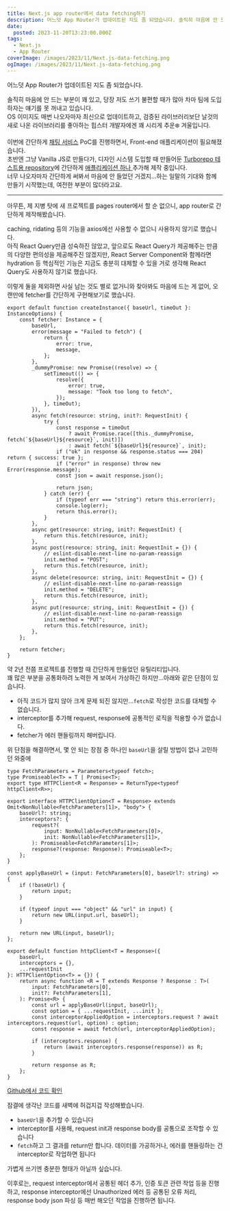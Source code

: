 ```yaml
---
title: Next.js app router에서 data fetching하기
description: 어느덧 App Router가 업데이트된 지도 좀 되었습니다. 솔직히 마음에 안 드는 부분이 꽤 있고, 당장 저도 쓰기 불편할 때가 많아 차마 팀에 도입하자는 얘기를 못 꺼내고 있습니다.OS 이미지도 매번 나오자마자 최신으로 업데이트하고, 검증된 라이브러리보단 날것의 새로 나온 라이브러리를 좋아하는 힙스터 개발자에겐 꽤 시리게 추운❄️ 겨울입니다. 이번에 간단하게 채팅 서비스 PoC를 진행하면서, Front-end 애플리케이션이 필요해졌습니다.초반엔 그냥
date:
  posted: 2023-11-20T13:23:00.000Z
tags:
  - Next.js
  - App Router
coverImage: /images/2023/11/Next.js-data-fetching.png
ogImage: /images/2023/11/Next.js-data-fetching.png
---
```


어느덧 App Router가 업데이트된 지도 좀 되었습니다.

솔직히 마음에 안 드는 부분이 꽤 있고, 당장 저도 쓰기 불편할 때가 많아 차마 팀에 도입하자는 얘기를 못 꺼내고 있습니다.  
OS 이미지도 매번 나오자마자 최신으로 업데이트하고, 검증된 라이브러리보단 날것의 새로 나온 라이브러리를 좋아하는 힙스터 개발자에겐 꽤 시리게 추운❄️ 겨울입니다.

이번에 간단하게 [채팅 서비스](https://github.com/marshallku/nestjs-chat-api) PoC를 진행하면서, Front-end 애플리케이션이 필요해졌습니다.  
초반엔 그냥 Vanilla JS로 만들다가, 디자인 시스템 도입할 때 만들어둔 [Turborepo 테스트용 repository](https://github.com/marshallku/ui-playground)에 간단하게 [애플리케이션 하나 ](https://github.com/marshallku/ui-playground/tree/master/apps/chat)추가해 제작 중입니다.  
너무 나오자마자 간단하게 써봐서 마음에 안 들었던 거겠지…하는 일말의 기대와 함께 만들기 시작했는데, 여전한 부분이 많더라고요.

---

아무튼, 제 지병 탓에 새 프로젝트를 pages router에서 할 순 없으니, app router로 간단하게 제작해봤습니다.

caching, ridating 등의 기능을 axios에선 사용할 수 없으니 사용하지 않기로 했습니다.  
아직 React Query만큼 성숙하진 않았고, 앞으로도 React Query가 제공해주는 만큼의 다양한 편의성을 제공해주진 않겠지만, React Server Component와 함께라면 hydration 등 핵심적인 기능은 지금도 충분히 대체할 수 있을 거로 생각해 React Query도 사용하지 않기로 했습니다.

이렇게 둘을 제외하면 사실 남는 것도 별로 없거니와 찾아봐도 마음에 드는 게 없어, 오랜만에 fetcher를 간단하게 구현해보기로 했습니다.

```
export default function createInstance({ baseUrl, timeOut }: InstanceOptions) {
    const fetcher: Instance = {
        baseUrl,
        error(message = "Failed to fetch") {
            return {
                error: true,
                message,
            };
        },
        _dummyPromise: new Promise((resolve) => {
            setTimeout(() => {
                resolve({
                    error: true,
                    message: "Took too long to fetch",
                });
            }, timeOut);
        }),
        async fetch(resource: string, init?: RequestInit) {
            try {
                const response = timeOut
                    ? await Promise.race([this._dummyPromise, fetch(`${baseUrl}${resource}`, init)])
                    : await fetch(`${baseUrl}${resource}`, init);
                if ("ok" in response && response.status === 204) return { success: true };
                if ("error" in response) throw new Error(response.message);
                const json = await response.json();

                return json;
            } catch (err) {
                if (typeof err === "string") return this.error(err);
                console.log(err);
                return this.error();
            }
        },
        async get(resource: string, init?: RequestInit) {
            return this.fetch(resource, init);
        },
        async post(resource: string, init: RequestInit = {}) {
            // eslint-disable-next-line no-param-reassign
            init.method = "POST";
            return this.fetch(resource, init);
        },
        async delete(resource: string, init: RequestInit = {}) {
            // eslint-disable-next-line no-param-reassign
            init.method = "DELETE";
            return this.fetch(resource, init);
        },
        async put(resource: string, init: RequestInit = {}) {
            // eslint-disable-next-line no-param-reassign
            init.method = "PUT";
            return this.fetch(resource, init);
        },
    };

    return fetcher;
}

```

약 2년 전쯤 프로젝트를 진행할 때 간단하게 만들었던 유틸리티입니다.  
꽤 많은 부분을 공통화하려 노력한 게 보여서 가상하긴 하지만…아래와 같은 단점이 있습니다.

* 아직 코드가 많지 않아 크게 문제 되진 않지만…`fetch`로 작성한 코드를 대체할 수 없습니다.
* interceptor를 추가해 request, response에 공통적인 로직을 적용할 수가 없습니다.
* fetcher가 에러 핸들링까지 해버립니다.

위 단점을 해결하면서, 몇 안 되는 장점 중 하나인 `baseUrl`을 살릴 방법이 없나 고민하던 와중에

```
type FetchParameters = Parameters<typeof fetch>;
type Promiseable<T> = T | Promise<T>;
export type HTTPClient<R = Response> = ReturnType<typeof httpClient<R>>;

export interface HTTPClientOption<T = Response> extends Omit<NonNullable<FetchParameters[1]>, "body"> {
    baseUrl?: string;
    interceptors?: {
        request?(
            input: NonNullable<FetchParameters[0]>,
            init: NonNullable<FetchParameters[1]>,
        ): Promiseable<FetchParameters[1]>;
        response?(response: Response): Promiseable<T>;
    };
}

const applyBaseUrl = (input: FetchParameters[0], baseUrl?: string) => {
    if (!baseUrl) {
        return input;
    }

    if (typeof input === "object" && "url" in input) {
        return new URL(input.url, baseUrl);
    }

    return new URL(input, baseUrl);
};

export default function httpClient<T = Response>({
    baseUrl,
    interceptors = {},
    ...requestInit
}: HTTPClientOption<T> = {}) {
    return async function <R = T extends Response ? Response : T>(
        input: FetchParameters[0],
        init?: FetchParameters[1],
    ): Promise<R> {
        const url = applyBaseUrl(input, baseUrl);
        const option = { ...requestInit, ...init };
        const interceptorAppliedOption = interceptors.request ? await interceptors.request(url, option) : option;
        const response = await fetch(url, interceptorAppliedOption);

        if (interceptors.response) {
            return (await interceptors.response(response)) as R;
        }

        return response as R;
    };
}
```

[Github에서 코드 확인](https://github.com/marshallku/ui-playground/blob/master/apps/chat/src/utils/lib/httpClient.ts)

잠결에 생각난 코드를 새벽에 허겁지겁 작성해봤습니다.

* `baseUrl`을 추가할 수 있습니다
* interceptor를 사용해, request init과 response body를 공통으로 조작할 수 있습니다
* `fetch`하고 그 결과를 return만 합니다. 데이터를 가공하거나, 에러를 핸들링하는 건 interceptor로 작업하면 됩니다

가볍게 쓰기엔 충분한 형태가 아닐까 싶습니다.

이후로는, request interceptor에서 공통된 헤더 추가, 인증 토큰 관련 작업 등을 진행하고, response interceptor에선 Unauthorized 에러 등 공통된 오류 처리, response body json 파싱 등 매번 해오던 작업을 진행하면 됩니다.